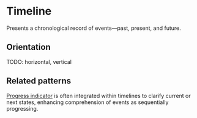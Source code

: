 
<Meta of={TimelineStories} />

# Timeline

Presents a chronological record of events—past, present, and future.

<Canvas of={TimelineStories.Basic} />

## Orientation

TODO: horizontal, vertical

## Related patterns

[Progress indicator](../?path=/docs/react_progress-indicator--docs) is often integrated within timelines to clarify current or next states, enhancing comprehension of events as sequentially progressing.
